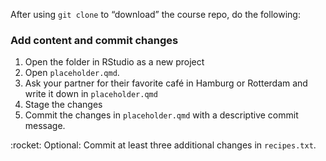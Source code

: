 After using `git clone` to "download" the course repo, do the following:

### Add content and commit changes

1. Open the folder in RStudio as a new project
2. Open `placeholder.qmd`.
3. Ask your partner for their favorite café in Hamburg or Rotterdam and write it down in `placeholder.qmd`
4. Stage the changes
5. Commit the changes in `placeholder.qmd` with a descriptive commit message.

:rocket: Optional: Commit at least three additional changes in `recipes.txt`.